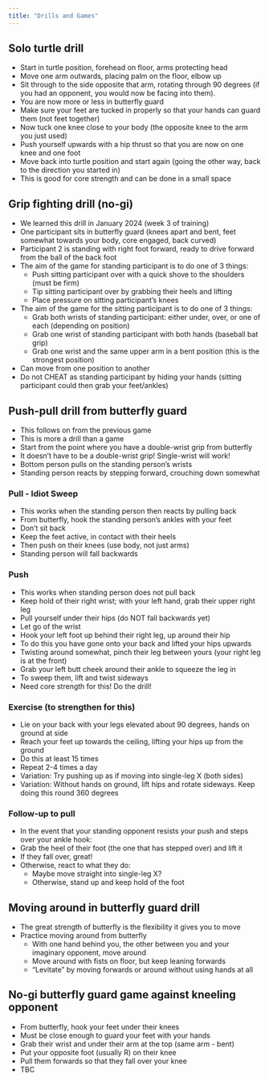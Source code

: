 ```yaml
---
title: "Drills and Games"
---
```


## Solo turtle drill 

- Start in turtle position, forehead on floor, arms protecting head
- Move one arm outwards, placing palm on the floor, elbow up
- Sit through to the side opposite that arm, rotating through 90 degrees (if you had an opponent, you would now be facing into them). 
- You are now more or less in butterfly guard 
- Make sure your feet are tucked in properly so that your hands can guard them (not feet together)
- Now tuck one knee close to your body (the opposite knee to the arm you just used)
- Push yourself upwards with a hip thrust so that you are now on one knee and one foot
- Move back into turtle position and start again (going the other way, back to the direction you started in)
- This is good for core strength and can be done in a small space


## Grip fighting drill (no-gi)

- We learned this drill in January 2024 (week 3 of training)
- One participant sits in butterfly guard (knees apart and bent, feet somewhat towards your body, core engaged, back curved)
- Participant 2 is standing with right foot forward, ready to drive forward from the ball of the back foot
- The aim of the game for standing participant is to do one of 3 things: 
  - Push sitting participant over with a quick shove to the shoulders (must be firm)
  - Tip sitting participant over by grabbing their heels and lifting
  - Place pressure on sitting participant's knees
- The aim of the game for the sitting participant is to do one of 3 things: 
  - Grab both wrists of standing participant: either under, over, or one of each (depending on position)
  - Grab one wrist of standing participant with both hands (baseball bat grip)
  - Grab one wrist and the same upper arm in a bent position (this is the strongest position)

- Can move from one position to another
- Do not CHEAT as standing participant by hiding your hands (sitting participant could then grab your feet/ankles)

## Push-pull drill from butterfly guard 

- This follows on from the previous game 
- This is more a drill than a game 
- Start from the point where you have a double-wrist grip from butterfly
- It doesn't have to be a double-wrist grip! Single-wrist will work! 
- Bottom person pulls on the standing person's wrists
- Standing person reacts by stepping forward, crouching down somewhat

### Pull - Idiot Sweep

- This works when the standing person then reacts by pulling back
- From butterfly, hook the standing person's ankles with your feet 
- Don't sit back
- Keep the feet active, in contact with their heels 
- Then push on their knees (use body, not just arms)
- Standing person will fall backwards

### Push 

- This works when standing person does not pull back
- Keep hold of their right wrist; with your left hand, grab their upper right leg
- Pull yourself under their hips (do NOT fall backwards yet)
- Let go of the wrist
- Hook your left foot up behind their right leg, up around their hip
- To do this you have gone onto your back and lifted your hips upwards
- Twisting around somewhat, pinch their leg between yours (your right leg is at the front)
- Grab your left butt cheek around their ankle to squeeze the leg in
- To sweep them, lift and twist sideways 
- Need core strength for this! Do the drill! 

### Exercise (to strengthen for this)

- Lie on your back with your legs elevated about 90 degrees, hands on ground at side
- Reach your feet up towards the ceiling, lifting your hips up from the ground
- Do this at least 15 times 
- Repeat 2-4 times a day
- Variation: Try pushing up as if moving into single-leg X (both sides)
- Variation: Without hands on ground, lift hips and rotate sideways. Keep doing this round 360 degrees

### Follow-up to pull

- In the event that your standing opponent resists your push and steps over your ankle hook: 
- Grab the heel of their foot (the one that has stepped over) and lift it 
- If they fall over, great! 
- Otherwise, react to what they do:
  - Maybe move straight into single-leg X? 
  - Otherwise, stand up and keep hold of the foot 


## Moving around in butterfly guard drill 

- The great strength of butterfly is the flexibility it gives you to move 
- Practice moving around from butterfly
  - With one hand behind you, the other between you and your imaginary opponent, move around 
  - Move around with fists on floor, but keep leaning forwards
  - "Levitate" by moving forwards or around without using hands at all 
  
## No-gi butterfly guard game against kneeling opponent 

- From butterfly, hook your feet under their knees 
- Must be close enough to guard your feet with your hands
- Grab their wrist and under their arm at the top (same arm - bent)
- Put your opposite foot (usually R) on their knee
- Pull them forwards so that they fall over your knee
- TBC

